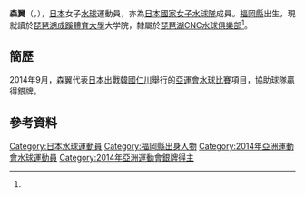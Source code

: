 {{Infobox handball biography
<!--水球運動員模版尚未建立，暫使用功能相同的手球運動員模版-->
| name                = {{lang|ja|森 翼}}<br/>{{lang|ja|もり つばさ}}
| image               = 
| fullname            =
| nationality         = 
| birth_date          = {{birth_date_and_age|1991|10|18}}
| birth_place         = {{JPN}}[[福岡縣|福岡縣]]<ref name="profile">{{cite web|title=仁川アジア競技大会2014 ＞ 日本代表選手団 ＞ 森 翼|url=http://www.joc.or.jp/games/asia/2014/japan/waterpolo/moritsubasa.html|publisher=2014 JAPANESE OLYMPIC COMMITTEE|accessdate=2014-10-01|archive-date=2014-10-06|archive-url=https://web.archive.org/web/20141006130305/http://www.joc.or.jp/games/asia/2014/japan/waterpolo/moritsubasa.html|dead-url=no}}{{ja}}</ref>
| height              = {{height|m=1.62}}<ref name="仁川亞運">{{cite web|title=Profile - MORI Tsubasa|url=http://www.incheon2014ag.org/Sports/Biographies/Athletes_Profile/?ParticCode=5103428&lang=en|publisher=2014年仁川亞運會官方網站|deadurl=yes|archiveurl=https://web.archive.org/web/20141002022936/http://www.incheon2014ag.org/Sports/Biographies/Athletes_Profile/?ParticCode=5103428&lang=en|archivedate=2014-10-02}}{{en}}</ref>
| weight              = {{weight|kg=57}}<ref name="仁川亞運"/>
| position            = 
| nickname            =
| currentclub         = [[琵琶湖CNC水球俱樂部|琵琶湖CNC水球俱樂部]]
| clubnumber          = 
| youthyears          = 
| youthclubs          = 
| years               = 
| clubs               = 
| nationalyears       = 
| nationalteam        = 
| nationalcaps(goals) = 
| title               =
| titleyears          =
| titleplace          =
| ntupdate            = 
| medaltable          = 
{{MedalSport | 女子[[水球|水球]]}}
{{MedalCountry | {{JPN}}}}
{{MedalCompetition | [[亞洲運動會|亞洲運動會]]}}
{{MedalSilver | [[2014年亞洲運動會|2014年 仁川]] | [[2014年亞洲運動會水球比賽|女子隊際]]}}
}}
'''森翼'''（{{lang|en|'''MORI Tsubasa'''}}，{{bd|1991年|10月18日}}），[[日本|日本]]女子[[水球|水球]]運動員，亦為[[日本國家女子水球隊|日本國家女子水球隊]]成員。[[福岡縣|福岡縣]]出生，現就讀於[[琵琶湖成蹊體育大學|琵琶湖成蹊體育大學]]大学院，隸屬於[[琵琶湖CNC水球俱樂部|琵琶湖CNC水球俱樂部]]<ref name="profile"/>。

==簡歷==
2014年9月，森翼代表[[2014年亞洲運動會日本代表團|日本]]出戰[[韓國|韓國]][[仁川|仁川]]舉行的[[2014年亞洲運動會|亞運會]][[2014年亞洲運動會水球比賽|水球比賽]]項目，協助球隊贏得銀牌。

==參考資料==
{{Reflist}}

{{2014年亞洲運動會日本國家女子水球隊}}
{{DEFAULTSORT:MORI Tsubasa}}
[[Category:日本水球運動員|Category:日本水球運動員]]
[[Category:福岡縣出身人物|Category:福岡縣出身人物]]
[[Category:2014年亞洲運動會水球運動員|Category:2014年亞洲運動會水球運動員]]
[[Category:2014年亞洲運動會銀牌得主|Category:2014年亞洲運動會銀牌得主]]